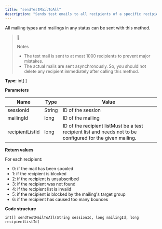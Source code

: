 ```yaml
---
title: "sendTestMailToAll"
description: "Sends test emails to all recipients of a specific recipient list in Optimizely Campaign."
---
```


All mailing types and mailings in any status can be sent with this method.

> 📘
> 
> Notes
> 
> * The test mail is sent to at most 1000 recipients to prevent major mistakes.
> * The actual mails are sent asynchronously. So, you should not delete any recipient immediately after calling this method.

**Type**: int\[ \]

**Parameters**

| Name            | Type   | Value                                                                                                       |
| --------------- | ------ | ----------------------------------------------------------------------------------------------------------- |
| sessionId       | String | ID of the session                                                                                           |
| mailingId       | long   | ID of the mailing                                                                                           |
| recipientListId | long   | ID of the recipient listMust be a test recipient list and needs not to be configured for the given mailing. |

**Return values**

For each recipient:

* 0: if the mail has been spooled
* 1: if the recipient is blocked
* 2: if the recipient is unsubscribed
* 3: if the recipient was not found
* 4: if the recipient list is invalid
* 5: if the recipient is blocked by the mailing's target group
* 6: if the recipient has caused too many bounces

**Code structure**

`int[] sendTestMailToAll(String sessionId, long mailingId, long recipientListId)
`